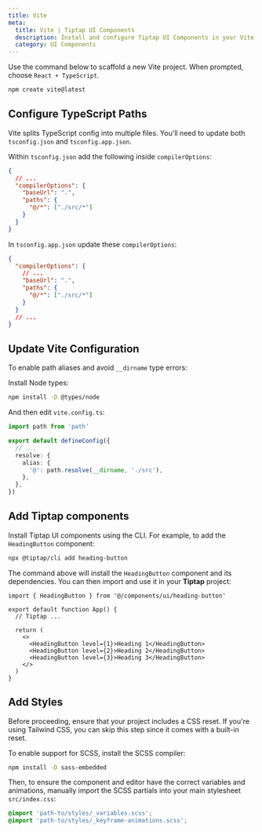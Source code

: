 ```yaml
---
title: Vite
meta:
  title: Vite | Tiptap UI Components
  description: Install and configure Tiptap UI Components in your Vite project.
  category: UI Components
---
```


Use the command below to scaffold a new Vite project. When prompted, choose `React + TypeScript`.

```bash
npm create vite@latest
```

## Configure TypeScript Paths

Vite splits TypeScript config into multiple files. You'll need to update both `tsconfig.json` and `tsconfig.app.json`.

Within `tsconfig.json` add the following inside `compilerOptions`:

```json
{
  // ...
  "compilerOptions": {
    "baseUrl": ".",
    "paths": {
      "@/*": ["./src/*"]
    }
  }
}
```

In `tsconfig.app.json` update these `compilerOptions`:

```json
{
  "compilerOptions": {
    // ...
    "baseUrl": ".",
    "paths": {
      "@/*": ["./src/*"]
    }
  }
  // ...
}
```

## Update Vite Configuration

To enable path aliases and avoid `__dirname` type errors:

Install Node types:

```bash
npm install -D @types/node
```

And then edit `vite.config.ts`:

```ts
import path from 'path'

export default defineConfig({
  // ...
  resolve: {
    alias: {
      '@': path.resolve(__dirname, './src'),
    },
  },
})
```

## Add Tiptap components

Install Tiptap UI components using the CLI. For example, to add the `HeadingButton` component:

```bash
npx @tiptap/cli add heading-button
```

The command above will install the `HeadingButton` component and its dependencies. You can then import and use it in your **Tiptap** project:

```tsx
import { HeadingButton } from '@/components/ui/heading-button'

export default function App() {
  // Tiptap ...

  return (
    <>
      <HeadingButton level={1}>Heading 1</HeadingButton>
      <HeadingButton level={2}>Heading 2</HeadingButton>
      <HeadingButton level={3}>Heading 3</HeadingButton>
    </>
  )
}
```

## Add Styles

Before proceeding, ensure that your project includes a CSS reset. If you're using Tailwind CSS, you can skip this step since it comes with a built-in reset.

To enable support for SCSS, install the SCSS compiler:

```bash
npm install -D sass-embedded
```

Then, to ensure the component and editor have the correct variables and animations, manually import the SCSS partials into your main stylesheet `src/index.css`:

```css
@import 'path-to/styles/_variables.scss';
@import 'path-to/styles/_keyframe-animations.scss';
```

